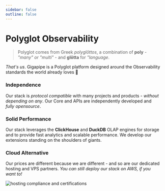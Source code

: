 ```yaml
---
sidebar: false
outline: false
---
```


# Polyglot Observability

> Polyglot comes from Greek _polyglōttos_, a combination of **poly** - _"many" or "multi"_ - and **glōtta** for _"language_.

_That's us_. Gigapipe is a Polyglot platform designed around the Observability standards the world already loves 💜

### Independence

Our stack is _protocol compatible_ with many projects and products - _without depending on any_. Our Core and APIs are independently developed and _fully opensource_.

### Solid Performance

Our stack leverages the **ClickHouse** and **DuckDB** OLAP engines for storage and to provide fast analytics and scalable performance. We develop our extensions standing on the shoulders of giants.

### Cloud Alternative

Our prices are different because we are different - and so are our dedicated hosting and VPS partners. _You can still deploy our stack on AWS, if you want to!_

<img src="compliance.png" alt="hosting compliance and certifications">
